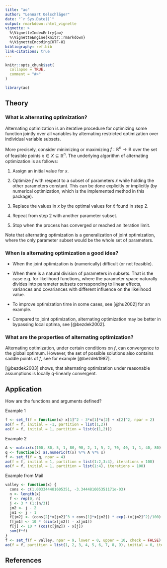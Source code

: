 ```yaml
---
title: "ao"
author: "Lennart Oelschläger"
date: "`r Sys.Date()`"
output: rmarkdown::html_vignette
vignette: >
  %\VignetteIndexEntry{ao}
  %\VignetteEngine{knitr::rmarkdown}
  %\VignetteEncoding{UTF-8}
bibliography: ref.bib
link-citations: true
---
```


```r
knitr::opts_chunk$set(
  collapse = TRUE,
  comment = "#>"
)
```

```r
library(ao)
```

## Theory

### What is alternating optimization?

Alternating optimization is an iterative procedure for optimizing some function jointly over all variables by alternating restricted optimization over individual variable subsets.

More precisely, consider minimizing or maximizing $f:\mathbb{R}^n \to \mathbb{R}$ over the set of feasible points $x \in X \subseteq \mathbb{R}^n$. The underlying algorithm of alternating optimization is as follows:

1. Assign an initial value for $x$.

2. Optimize $f$ with respect to a subset of parameters $\tilde{x}$ while holding the other parameters constant. This can be done explicitly or implicitly (by numerical optimization, which is the implemented method in this package).

3. Replace the values in $x$ by the optimal values for $\tilde{x}$ found in step 2.

4. Repeat from step 2 with another parameter subset.

5. Stop when the process has converged or reached an iteration limit.

Note that alternating optimization is a generalization of joint optimization, where the only parameter subset would be the whole set of parameters.

### When is alternating optimization a good idea?

- When the joint optimization is (numerically) difficult (or not feasible).

- When there is a natural division of parameters in subsets. That is the case e.g. for likelihood functions, where the parameter space naturally divides into parameter subsets corresponding to linear effects, variances and covariances with different influence on the likelihood value.

- To improve optimization time in some cases, see [@hu2002] for an example.

- Compared to joint optimization, alternating optimization may be better in bypassing local optima, see [@bezdek2002].

### What are the properties of alternating optimization?

Alternating optimization, under certain conditions on $f$, can convergence to the global optimum. However, the set of possible solutions also contains saddle points of $f$, see for example [@bezdek1987].

[@bezdek2003] shows, that alternating optimization under reasonable assumptions is locally q-linearly convergent.

## Application

How are the functions and arguments defined?

Example 1

```r
f <- set_f(f = function(x) x[1]^2 - 3*x[1]*x[2] + x[2]^2, npar = 2)
ao(f = f, initial = -1, partition = list(1,2))
ao(f = f, initial = 1, partition = list(c(1,2)))
```

Example 2

```r
A <- matrix(c(100, 80, 5, 1, 80, 90, 2, 1, 5, 2, 70, 40, 1, 1, 40, 80), 4, 4)
q <- function(x) as.numeric(t(x) %*% A %*% x)
f <- set_f(f = q, npar = 4)
ao(f = f, initial = 1, partition = list(1:2,3:4), iterations = 100)
ao(f = f, initial = 1, partition = list(1:4), iterations = 100)
```

Example from Mail

```r
valley <- function(x) {
  cons <- c(1.003344481605351, -3.344481605351171e-03)
  n <- length(x)
  f <- rep(0, n)
  j <- 3 * (1:(n/3))
  jm2 <- j - 2
  jm1 <- j - 1
  f[jm2] <- (cons[2]*x[jm2]^3 + cons[1]*x[jm2]) * exp(-(x[jm2]^2)/100) - 1
  f[jm1] <- 10 * (sin(x[jm2]) - x[jm1])
  f[j] <- 10 * (cos(x[jm2]) - x[j])
  sum(f*f)
}
f <- set_f(f = valley, npar = 9, lower = 0, upper = 10, check = FALSE)
ao(f = f, partition = list(1, 2, 3, 4, 5, 6, 7, 8, 9), initial = 0, iterations = 3)
```

## References
